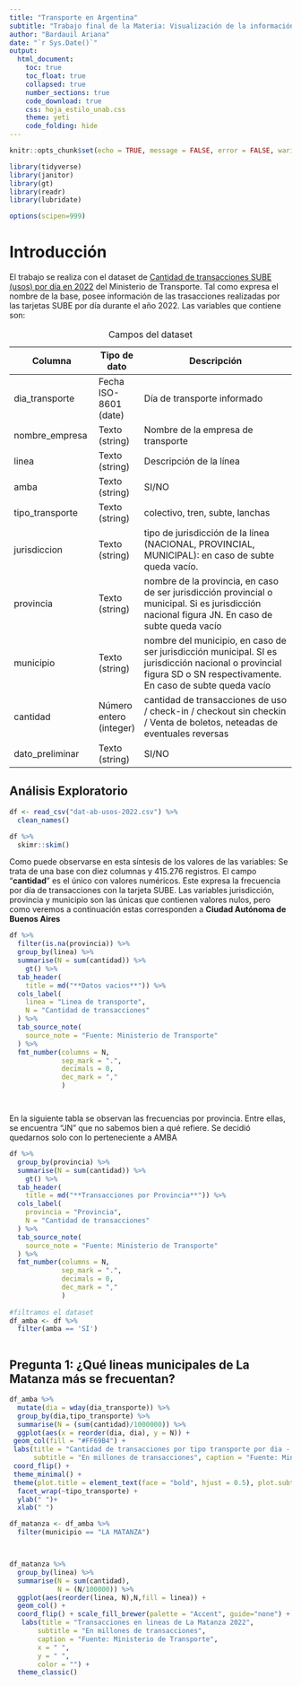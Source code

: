```yaml
---
title: "Transporte en Argentina"
subtitle: "Trabajo final de la Materia: Visualización de la información"
author: "Bardauil Ariana"
date: "`r Sys.Date()`"
output: 
  html_document: 
    toc: true
    toc_float: true
    collapsed: true
    number_sections: true
    code_download: true
    css: hoja_estilo_unab.css
    theme: yeti
    code_folding: hide 
---
```


```r
knitr::opts_chunk$set(echo = TRUE, message = FALSE, error = FALSE, waring = FALSE)

library(tidyverse)
library(janitor)
library(gt)
library(readr)
library(lubridate)

options(scipen=999)
```

# Introducción

El trabajo se realiza con el dataset de [Cantidad de transacciones SUBE (usos) por día en 2022](https://www.datos.gob.ar/dataset/transporte-sube---cantidad-transacciones-usos-por-fecha/archivo/transporte_93410ab1-88df-457a-8e24-262d41211f9c) del Ministerio de Transporte. Tal como expresa el nombre de la base, posee información de las trasacciones realizadas por las tarjetas SUBE por día durante el año 2022. Las variables que contiene son:

| Columna          | Tipo de dato            | Descripción                                                                                                                                                         |
|------------------|-------------------------|---------------------------------------------------------------------------------------------------------------------------------------------------------------------|
| dia_transporte   | Fecha ISO-8601 (date)   | Día de transporte informado                                                                                                                                         |
| nombre_empresa   | Texto (string)          | Nombre de la empresa de transporte                                                                                                                                  |
| linea            | Texto (string)          | Descripción de la línea                                                                                                                                             |
| amba             | Texto (string)          | SI/NO                                                                                                                                                               |
| tipo_transporte  | Texto (string)          | colectivo, tren, subte, lanchas                                                                                                                                     |
| jurisdiccion     | Texto (string)          | tipo de jurisdicción de la línea (NACIONAL, PROVINCIAL, MUNICIPAL): en caso de subte queda vacío.                                                                   |
| provincia        | Texto (string)          | nombre de la provincia, en caso de ser jurisdicción provincial o municipal. Si es jurisdicción nacional figura JN. En caso de subte queda vacío                     |
| municipio        | Texto (string)          | nombre del municipio, en caso de ser jurisdicción municipal. SI es jurisdicción nacional o provincial figura SD o SN respectivamente. En caso de subte queda vacío  |
| cantidad         | Número entero (integer) | cantidad de transacciones de uso / check-in / checkout sin checkin / Venta de boletos, neteadas de eventuales reversas                                              |
| dato_preliminar  | Texto (string)          | SI/NO                                                                                                                                                               |

: Campos del dataset

## Análisis Exploratorio

```r
df <- read_csv("dat-ab-usos-2022.csv") %>% 
  clean_names() 

df %>% 
  skimr::skim()
```

Como puede observarse en esta síntesis de los valores de las variables: Se trata de una base con diez columnas y 415.276 registros. El campo "**cantidad**" es el único con valores numéricos. Este expresa la frecuencia por día de transacciones con la tarjeta SUBE. Las variables jurisdicción, provincia y municipio son las únicas que contienen valores nulos, pero como veremos a continuación estas corresponden a **Ciudad Autónoma de Buenos Aires**

```r
df %>% 
  filter(is.na(provincia)) %>% 
  group_by(linea) %>% 
  summarise(N = sum(cantidad)) %>% 
    gt() %>% 
  tab_header(
    title = md("**Datos vacios**")) %>%
  cols_label(
    linea = "Linea de transporte",
    N = "Cantidad de transacciones"
  ) %>% 
  tab_source_note(
    source_note = "Fuente: Ministerio de Transporte"
  ) %>% 
  fmt_number(columns = N,
             sep_mark = ".",
             decimals = 0,
             dec_mark = ","
             )



```

```r

```

En la siguiente tabla se observan las frecuencias por provincia. Entre ellas, se encuentra "JN" que no sabemos bien a qué refiere. Se decidió quedarnos solo con lo perteneciente a AMBA

```r
df %>% 
  group_by(provincia) %>% 
  summarise(N = sum(cantidad)) %>% 
    gt() %>% 
  tab_header(
    title = md("**Transacciones por Provincia**")) %>%
  cols_label(
    provincia = "Provincia",
    N = "Cantidad de transacciones"
  ) %>% 
  tab_source_note(
    source_note = "Fuente: Ministerio de Transporte"
  ) %>% 
  fmt_number(columns = N,
             sep_mark = ".",
             decimals = 0,
             dec_mark = ","
             )
  
#filtramos el dataset
df_amba <- df %>% 
  filter(amba == 'SI')


```

```r

```

## Pregunta 1: ¿Qué lineas municipales de La Matanza más se frecuentan?

```r

df_amba %>%
  mutate(dia = wday(dia_transporte)) %>% 
  group_by(dia,tipo_transporte) %>% 
  summarise(N = (sum(cantidad)/1000000)) %>% 
  ggplot(aes(x = reorder(dia, dia), y = N)) +
 geom_col(fill = "#FF69B4") +
 labs(title = "Cantidad de transacciones por tipo transporte por dia - 2022",
      subtitle = "En millones de transacciones", caption = "Fuente: Min de transporte") +
 coord_flip() +
 theme_minimal() +
 theme(plot.title = element_text(face = "bold", hjust = 0.5), plot.subtitle = element_text(hjust = 0.5)) +
  facet_wrap(~tipo_transporte) +
  ylab(" ")+
  xlab(" ") 

```

```r
df_matanza <- df_amba %>% 
  filter(municipio == "LA MATANZA")



df_matanza %>% 
  group_by(linea) %>% 
  summarise(N = sum(cantidad),
            N = (N/100000)) %>% 
  ggplot(aes(reorder(linea, N),N,fill = linea)) +
  geom_col() + 
  coord_flip() + scale_fill_brewer(palette = "Accent", guide="none") +
   labs(title = "Transacciones en lineas de La Matanza 2022",
       subtitle = "En millones de transacciones",
       caption = "Fuente: Ministerio de Transporte",
       x = " ",
       y = " ",
       color = "") +
  theme_classic() 
```
